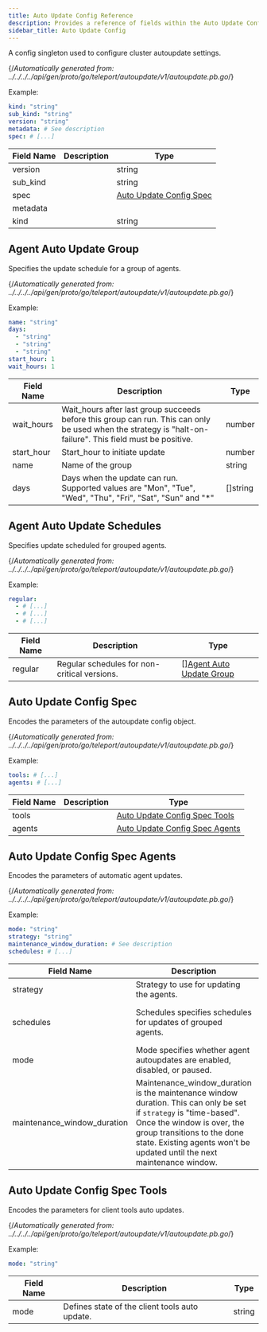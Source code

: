 ```yaml
---
title: Auto Update Config Reference
description: Provides a reference of fields within the Auto Update Config resource, which you can manage with tctl.
sidebar_title: Auto Update Config
---
```


A config singleton used to configure cluster autoupdate settings.

{/*Automatically generated from: ../../../../api/gen/proto/go/teleport/autoupdate/v1/autoupdate.pb.go*/}

Example:

```yaml
kind: "string"
sub_kind: "string"
version: "string"
metadata: # See description
spec: # [...]
```
|Field Name|Description|Type|
|---|---|---|
|version||string|
|sub_kind||string|
|spec||[Auto Update Config Spec](#auto-update-config-spec)|
|metadata|||
|kind||string|

## Agent Auto Update Group

Specifies the update schedule for a group of agents.

{/*Automatically generated from: ../../../../api/gen/proto/go/teleport/autoupdate/v1/autoupdate.pb.go*/}

Example:

```yaml
name: "string"
days: 
  - "string"
  - "string"
  - "string"
start_hour: 1
wait_hours: 1
```

|Field Name|Description|Type|
|---|---|---|
|wait_hours|Wait_hours after last group succeeds before this group can run. This can only be used when the strategy is "halt-on-failure". This field must be positive.|number|
|start_hour|Start_hour to initiate update|number|
|name|Name of the group|string|
|days|Days when the update can run. Supported values are "Mon", "Tue", "Wed", "Thu", "Fri", "Sat", "Sun" and "*"|[]string|

## Agent Auto Update Schedules

Specifies update scheduled for grouped agents.

{/*Automatically generated from: ../../../../api/gen/proto/go/teleport/autoupdate/v1/autoupdate.pb.go*/}

Example:

```yaml
regular: 
  - # [...]
  - # [...]
  - # [...]
```

|Field Name|Description|Type|
|---|---|---|
|regular|Regular schedules for non-critical versions.|[][Agent Auto Update Group](#agent-auto-update-group)|

## Auto Update Config Spec

Encodes the parameters of the autoupdate config object.

{/*Automatically generated from: ../../../../api/gen/proto/go/teleport/autoupdate/v1/autoupdate.pb.go*/}

Example:

```yaml
tools: # [...]
agents: # [...]
```

|Field Name|Description|Type|
|---|---|---|
|tools||[Auto Update Config Spec Tools](#auto-update-config-spec-tools)|
|agents||[Auto Update Config Spec Agents](#auto-update-config-spec-agents)|

## Auto Update Config Spec Agents

Encodes the parameters of automatic agent updates.

{/*Automatically generated from: ../../../../api/gen/proto/go/teleport/autoupdate/v1/autoupdate.pb.go*/}

Example:

```yaml
mode: "string"
strategy: "string"
maintenance_window_duration: # See description
schedules: # [...]
```

|Field Name|Description|Type|
|---|---|---|
|strategy|Strategy to use for updating the agents.|string|
|schedules|Schedules specifies schedules for updates of grouped agents.|[Agent Auto Update Schedules](#agent-auto-update-schedules)|
|mode|Mode specifies whether agent autoupdates are enabled, disabled, or paused.|string|
|maintenance_window_duration|Maintenance_window_duration is the maintenance window duration. This can only be set if `strategy` is "time-based". Once the window is over, the group transitions to the done state. Existing agents won't be updated until the next maintenance window.||

## Auto Update Config Spec Tools

Encodes the parameters for client tools auto updates.

{/*Automatically generated from: ../../../../api/gen/proto/go/teleport/autoupdate/v1/autoupdate.pb.go*/}

Example:

```yaml
mode: "string"
```

|Field Name|Description|Type|
|---|---|---|
|mode|Defines state of the client tools auto update.|string|

